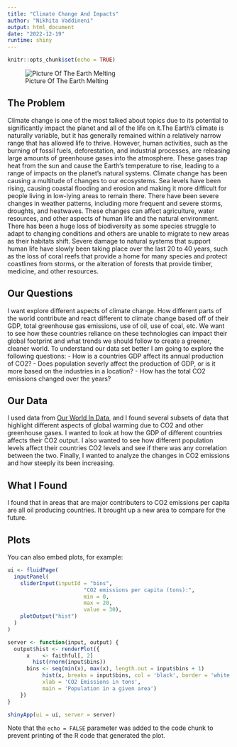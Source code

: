 ```yaml
---
title: "Climate Change And Impacts"
author: "Nikhita Vaddineni"
output: html_document
date: "2022-12-19"
runtime: shiny
---
```


```r
knitr::opts_chunk$set(echo = TRUE)
```

![Picture Of The Earth Melting](https://today.duke.edu/sites/default/files/Climate%20Talks-Profeta_4.jpg)

## The Problem
Climate change is one of the most talked about topics due to its potential to significantly impact the planet and all of the life on it.The Earth's climate is naturally variable, but it has generally remained within a relatively narrow range that has allowed life to thrive. However, human activities, such as the burning of fossil fuels, deforestation, and industrial processes, are releasing large amounts of greenhouse gases into the atmosphere. These gases trap heat from the sun and cause the Earth's temperature to rise, leading to a range of impacts on the planet's natural systems. Climate change has been causing a multitude of changes to our ecosystems. Sea levels have been rising, causing coastal flooding and erosion and making it more difficult for people living in low-lying areas to remain there.  There have been severe changes in weather patterns, including more frequent and severe storms, droughts, and heatwaves. These changes can affect agriculture, water resources, and other aspects of human life and the natural environment. There has been a huge loss of biodiversity as some species struggle to adapt to changing conditions and others are unable to migrate to new areas as their habitats shift. Severe damage to natural systems that support human life have slowly been taking place over the last 20 to 40 years, such as the loss of coral reefs that provide a home for many species and protect coastlines from storms, or the alteration of forests that provide timber, medicine, and other resources.

## Our Questions
I want explore different aspects of climate change. How different parts of the world contribute and react different to climate change based off of their GDP, total greenhouse gas emissions, use of oil, use of coal, etc. We want to see how these countries reliance on these technologies can impact their global footprint and what trends we should follow to create a greener, cleaner world. 
To understand our data set better I am going to explore the following questions:
- How is a countries GDP affect its annual production of CO2?
- Does population severly affect the production of GDP, or is it more based on the industries in a location?
- How has the total CO2 emissions changed over the years?

## Our Data
I used data from [Our World In Data](https://ourworldindata.org/co2-and-other-greenhouse-gas-emissions), and I found several subsets of data that highlight different aspects of global warming due to CO2 and other greenhouse gases. I wanted to look at how the GDP of different countries affects their CO2 output. I also wanted to see how different population levels affect their countries CO2 levels and see if there was any correlation between the two. Finally, I wanted to analyze the changes in CO2 emissions and how steeply its been increasing. 

## What I Found
I found that in areas that are major contributers to CO2 emissions per capita are all oil producing countries. It brought up a new area to compare for the future. 


## Plots

You can also embed plots, for example:

```r
ui <- fluidPage(
  inputPanel(
    sliderInput(inputId = "bins",
                        "CO2 emissions per capita (tons):",
                        min = 0,
                        max = 20,
                        value = 30),
    plotOutput("hist")
  )
)
```


```r

server <- function(input, output) {
  output$hist <- renderPlot({
      x    <- faithful[, 2]
        hist(rnorm(input$bins))
      bins <- seq(min(x), max(x), length.out = input$bins + 1)
           hist(x, breaks = input$bins, col = 'black', border = 'white',
           xlab = 'CO2 Emissions in tons',
           main = 'Population in a given area')
    })
}

shinyApp(ui = ui, server = server)

```

Note that the `echo = FALSE` parameter was added to the code chunk to prevent printing of the R code that generated the plot.
